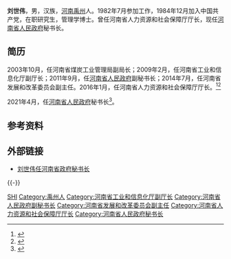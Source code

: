 '''刘世伟'''{{BD|1963年|3月}}，男，汉族，[[河南|河南]][[禹州|禹州]]人。1982年7月参加工作，1984年12月加入中国共产党，在职研究生，管理学博士。曾任河南省人力资源和社会保障厅厅长，现任[[河南省人民政府|河南省人民政府]]秘书长。
 
== 简历 ==
2003年10月，任河南省煤炭工业管理局副局长；2009年2月，任河南省工业和信息化厅副厅长；2011年9月，任[[河南省人民政府|河南省人民政府]]副秘书长；2014年7月，任河南省发展和改革委员会副主任。2016年1月，任河南省人力资源和社会保障厅厅长。<ref>{{Cite web|title=刘世伟接替杨盛道任河南省人社厅厅长(简历)_中国经济网——国家经济门户|url=http://district.ce.cn/newarea/sddy/201601/20/t20160120_8394592.shtml|accessdate=2021-04-02|work=district.ce.cn|archive-date=2016-01-31|archive-url=https://web.archive.org/web/20160131101810/http://district.ce.cn/newarea/sddy/201601/20/t20160120_8394592.shtml}}</ref><ref>{{Cite web|title=刘世伟:厅党组书记、厅长_领导简介|url=http://hrss.henan.gov.cn/2020/06-23/1579114.html|accessdate=2021-04-02|work=河南省人力资源和社会保障厅}}</ref>

2021年4月，任[[河南省人民政府|河南省人民政府]]秘书长<ref>{{Cite web|title=顾雪飞、费东斌被任命为河南省副省长_人事风向_澎湃新闻-The Paper|url=https://www.thepaper.cn/newsDetail_forward_12018145|accessdate=2021-04-02|work=www.thepaper.cn}}</ref>。
 
== 参考资料 ==
{{reflist}}
 
== 外部链接 ==
*[http://district.ce.cn/newarea/sddy/202104/02/t20210402_36438954.shtml 刘世伟任河南省政府秘书长] {{Wayback|url=http://district.ce.cn/newarea/sddy/202104/02/t20210402_36438954.shtml |date=20210404000445 }}

{{-}}
{{start box}}
{{s-gov|prc}}
{{s-before|[[朱焕然|朱焕然]]}}
{{s-title|[[河南省人民政府|河南省人民政府]]秘书长|2021年4月－}}
{{s-inc}}
{{s-gov|prc}}
{{s-before|[[杨盛道|杨盛道]]}}
{{s-title|[[河南省人力资源和社会保障厅|河南省人力资源和社会保障厅]]厅长|2016年1月－2021年4月}}
{{s-after|[[张国伟_(1963年)|张国伟]]}}
{{end box}}
 
{{DEFAULTSORT:L刘}}
[[Category:刘姓|SHI]]
[[Category:禹州人|Category:禹州人]]
[[Category:河南省工业和信息化厅副厅长|Category:河南省工业和信息化厅副厅长]]
[[Category:河南省人民政府副秘书长|Category:河南省人民政府副秘书长]]
[[Category:河南省发展和改革委员会副主任|Category:河南省发展和改革委员会副主任]]
[[Category:河南省人力资源和社会保障厅厅长|Category:河南省人力资源和社会保障厅厅长]]
[[Category:河南省人民政府秘书长|Category:河南省人民政府秘书长]]